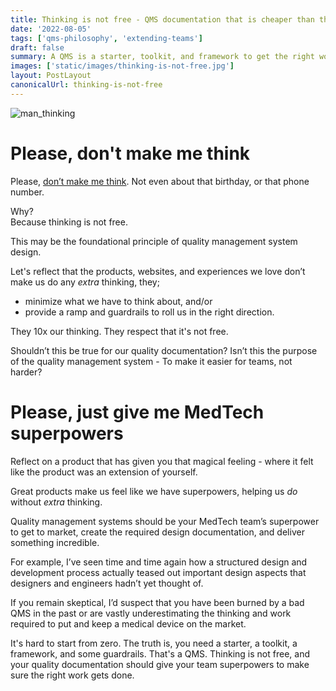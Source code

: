 ```yaml
---
title: Thinking is not free - QMS documentation that is cheaper than the alternative
date: '2022-08-05'
tags: ['qms-philosophy', 'extending-teams']
draft: false
summary: A QMS is a starter, toolkit, and framework to get the right work done.
images: ['static/images/thinking-is-not-free.jpg']
layout: PostLayout
canonicalUrl: thinking-is-not-free
---
```


![man_thinking](/static/images/thinking-is-not-free-no-textAsset-2x-50.jpg)

# Please, don't make me think

Please, [don’t make me think](https://www.amazon.com/Dont-Make-Me-Think-Usability/dp/0321344758). Not even about that birthday, or that phone number.

Why?  
Because thinking is not free.

This may be the foundational principle of quality management system design.

Let's reflect that the products, websites, and experiences we love don’t make us do any _extra_ thinking, they;

- minimize what we have to think about, and/or
- provide a ramp and guardrails to roll us in the right direction.

They 10x our thinking. They respect that it's not free.

Shouldn’t this be true for our quality documentation? Isn’t this the purpose of the quality management system - To make it easier for teams, not harder?

# Please, just give me MedTech superpowers

Reflect on a product that has given you that magical feeling - where it felt like the product was an extension of yourself.

Great products make us feel like we have superpowers, helping us _do_ without _extra_ thinking.

Quality management systems should be your MedTech team’s superpower to get to market, create the required design documentation, and deliver something incredible.

For example, I’ve seen time and time again how a structured design and development process actually teased out important design aspects that designers and engineers hadn’t yet thought of.

If you remain skeptical, I’d suspect that you have been burned by a bad QMS in the past or are vastly underestimating the thinking and work required to put and keep a medical device on the market.

It's hard to start from zero. The truth is, you need a starter, a toolkit, a framework, and some guardrails. That's a QMS. Thinking is not free, and your quality documentation should give your team superpowers to make sure the right work gets done.
